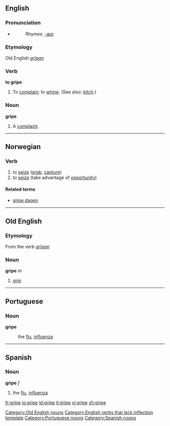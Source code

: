 ==English==
===Pronunciation===
*{{audio|en-us-gripe.ogg|Audio (US)}}
*:Rhymes: [[Rhymes:English:-aɪp|-aɪp]]
===Etymology===
Old English ''[[grīpan]]''
===Verb===
'''to gripe'''

#To [[complain]]; to [[whine]]. (See also: [[bitch]].)

===Noun===
'''gripe'''
#A [[complaint]].

----

==Norwegian==
===Verb===
{{no-verb-irreg|'''gripe'''|'''[[griper]]'''|'''[[grep]]'''|'''[[grepet]]'''}}
#to [[seize]] ([[grab]], [[capture]])
#to [[seize]] (take advantage of [[opportunity]])
====Related terms====
*[[gripe dagen]]

----

==Old English==
===Etymology===
From the verb ''[[grīpan]]''
===Noun===
'''gripe''' ''m''

# [[grip]] {{gloss|Old English}}

----

==Portuguese==
===Noun===
'''gripe''' {{f}}
:the [[flu]], [[influenza]]

----

==Spanish==
===Noun===
'''gripe''' ''f''
#the [[flu]], [[influenza]]

[[Category:Old English nouns]]
[[Category:English verbs that lack inflection template]]
[[Category:Portuguese nouns]]
[[Category:Spanish nouns]]

[[fr:gripe]]
[[io:gripe]]
[[id:gripe]]
[[it:gripe]]
[[vi:gripe]]
[[zh:gripe]]